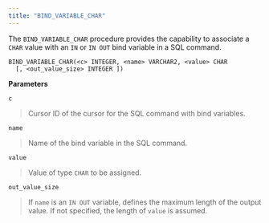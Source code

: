 ```yaml
---
title: "BIND_VARIABLE_CHAR"
---
```




The `BIND_VARIABLE_CHAR` procedure provides the capability to associate a `CHAR` value with an `IN` or `IN OUT` bind variable in a SQL command.

    BIND_VARIABLE_CHAR(<c> INTEGER, <name> VARCHAR2, <value> CHAR
      [, <out_value_size> INTEGER ])

**Parameters**

`c`

> Cursor ID of the cursor for the SQL command with bind variables.

`name`

> Name of the bind variable in the SQL command.

`value`

> Value of type `CHAR` to be assigned.

`out_value_size`

> If `name` is an `IN OUT` variable, defines the maximum length of the output value. If not specified, the length of `value` is assumed.
